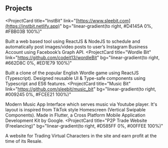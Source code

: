 ## Projects

<ProjectCard
  title="InstBit"
  link="[https://www.sleebit.com](https://instbit.netlify.app)"
  bg="linear-gradient(to right, #D4145A 0%, #FBB03B 100%)"
>
  Built a web based tool using ReactJS & NodeJS to schedule and automatically post images/video posts to user’s Instagram Business Account using Facebook’s Graph API.
</ProjectCard>
<ProjectCard
  title="Wordle Bit"
  link="https://github.com/codeit13/wordleBit"
  bg="linear-gradient(to right, #662D8C 0%, #ED1E79 100%)"
>
  Built a clone of the popular English Wordle game using ReactJS (Typescript).
Designed reusable UI & Type-safe components using Typescript and ES6 features.
</ProjectCard>
<ProjectCard
  title="Music Bit"
  link="https://github.com/sleebit/music_bit"
  bg="linear-gradient(to right, #009245 0%, #FCEE21 100%)"
>
  Modern Music App Interface which serves music via Youtube player. It's layout is inspired from TikTok style Homescreen (Vertical Swipable Components).
  Made in Flutter, a Cross Platform Mobile Application Development Kit by Google.
</ProjectCard>
<ProjectCard
  title="P2P Trade Website (Freelancing)"
  bg="linear-gradient(to right, #D585FF 0%, #00FFEE 100%)"
>
  A website for Trading Virtual Characters in the site and earn profit at the time of its Resale.
</ProjectCard>
